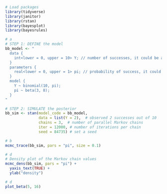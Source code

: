 ```r
# Load packages
library(tidyverse)
library(janitor)
library(rstan)
library(bayesplot)
library(bayesrules)
```

```r
# a
# STEP 1: DEFINE the model
bb_model <- "
  data {
    int<lower = 0, upper = 10> Y; // number of successes, it could be any integer between 0 and 10
  }
  parameters {
    real<lower = 0, upper = 1> pi; // probability of success, it could be any real number between 0 and 1
  }
  model {
    Y ~ binomial(10, pi);
    pi ~ beta(3, 8);
  }
"

# STEP 2: SIMULATE the posterior
bb_sim <- stan(model_code = bb_model, 
               data = list(Y = 2),  # observed 2 successes out of 10
               chains = 3,  # number of parallel Markov chains
               iter = 12000, # number of iterations per chain
               seed = 84735) # set a seed
```

```r
# b
mcmc_trace(bb_sim, pars = "pi", size = 0.1)
```
```r
# d
# Density plot of the Markov chain values
mcmc_dens(bb_sim, pars = "pi") + 
  yaxis_text(TRUE) + 
  ylab("density")
```

```r
# d
plot_beta(5, 16)
```


